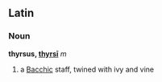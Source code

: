 ==Latin==
===Noun===
'''thyrsus, [[Wiktionary Appendix:Latin second declension|thyrsī]]''' ''m''

#a [[Bacchic]] staff, twined with ivy and vine